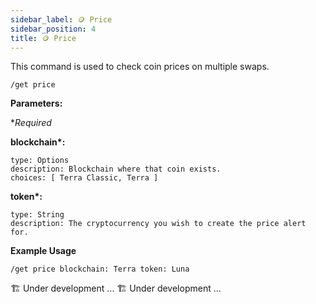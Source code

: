```yaml
---
sidebar_label: 🪙 Price
sidebar_position: 4
title: 🪙 Price
---
```


<!-- Imports -->


<!-- Documentation -->

This command is used to check coin prices on multiple swaps.

<Tabs groupId="platforms">
<TabItem value="discord" label="Discord" default>

```
/get price
```

<p>
  <strong>Parameters:</strong>
</p>

\*_Required_

**blockchain\*:**

    type: Options
    description: Blockchain where that coin exists.
    choices: [ Terra Classic, Terra ]

**token\*:**

    type: String
    description: The cryptocurrency you wish to create the price alert for.

**Example Usage**

```
/get price blockchain: Terra token: Luna
```

</TabItem>

<TabItem value="telegram" label="Telegram">
  🏗️ Under development ...
</TabItem>

<TabItem value="Twitter" label="Twitter">
  🏗️ Under development ...
</TabItem>
</Tabs>
